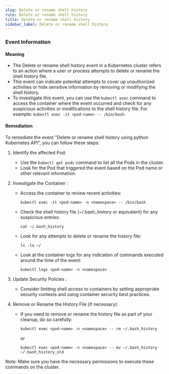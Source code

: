 ```yaml
--- 
slug: Delete or rename shell history
rule: Delete or rename shell history
title: Delete or rename shell history
sidebar_label: Delete or rename shell history
---
```

                   


### Event Information

#### Meaning

- The Delete or rename shell history event in a Kubernetes cluster refers to an action where a user or process attempts to delete or rename the shell history file.
- This event can indicate potential attempts to cover up unauthorized activities or hide sensitive information by removing or modifying the shell history.
- To investigate this event, you can use the `kubectl exec` command to access the container where the event occurred and check for any suspicious activities or modifications to the shell history file. For example: `kubectl exec -it <pod-name> -- /bin/bash`.

#### Remediation

To remediate the event "Delete or rename shell history using python Kubernetes API", you can follow these steps:

1. Identify the affected Pod:
   - Use the `kubectl get pods` command to list all the Pods in the cluster.
   - Look for the Pod that triggered the event based on the Pod name or other relevant information.

2. Investigate the Container :
   - Access the container to review recent activities:
     ```
     kubectl exec -it <pod-name> -n <namespace> -- /bin/bash
     ```
   - Check the shell history file (~/.bash_history or equivalent) for any suspicious entries:
     ```
     cat ~/.bash_history
     ```
   - Look for any attempts to delete or rename the history file:
     ```
     ls -la ~/
     ```
   - Look at the container logs for any indication of commands executed around the time of the event:
     ```
     kubectl logs <pod-name> -n <namespace>
     ```
  
3. Update Security Policies :
   - Consider limiting shell access to containers by setting appropriate security contexts and using container security best practices.

4. Remove or Rename the History File (if necessary):
   - If you need to remove or rename the history file as part of your cleanup, do so carefully:
     ```
     kubectl exec <pod-name> -n <namespace> -- rm ~/.bash_history
     ```
     or
     ```
     kubectl exec <pod-name> -n <namespace> -- mv ~/.bash_history ~/.bash_history_old
     ```

Note: Make sure you have the necessary permissions to execute these commands on the cluster.

 